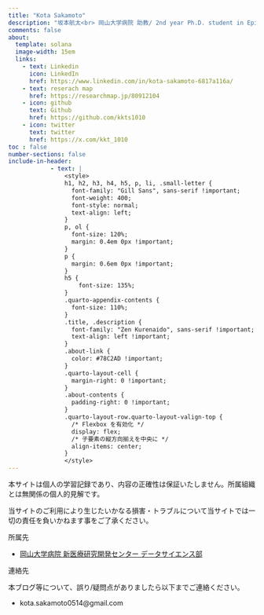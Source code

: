 ```yaml
---
title: "Kota Sakamoto"
description: "坂本航太<br> 岡山大学病院 助教/ 2nd year Ph.D. student in Epidemiology"
comments: false
about:
  template: solana   
  image-width: 15em
  links:
    - text: Linkedin
      icon: LinkedIn
      href: https://www.linkedin.com/in/kota-sakamoto-6817a116a/
    - text: reserach map
      href: https://researchmap.jp/80912104
    - icon: github
      text: Github
      href: https://github.com/kkts1010
    - icon: twitter
      text: twitter
      href: https://x.com/kkt_1010
toc : false
number-sections: false
include-in-header: 
            - text: |
                <style>
                h1, h2, h3, h4, h5, p, li, .small-letter {
                  font-family: "Gill Sans", sans-serif !important;
                  font-weight: 400;
                  font-style: normal;
                  text-align: left;
                }
                p, ol {
                  font-size: 120%;
                  margin: 0.4em 0px !important;
                }
                p {
                  margin: 0.6em 0px !important;
                }
                h5 {
                    font-size: 135%;
                }
                .quarto-appendix-contents {
                  font-size: 110%;
                }
                .title, .description {
                  font-family: "Zen Kurenaido", sans-serif !important;
                  text-align: left !important;
                }
                .about-link {
                  color: #78C2AD !important;
                }
                .quarto-layout-cell {
                  margin-right: 0 !important;
                }
                .about-contents {
                  padding-right: 0 !important;
                }
                .quarto-layout-row.quarto-layout-valign-top {
                  /* Flexbox を有効化 */
                  display: flex;
                  /* 子要素の縦方向揃えを中央に */
                  align-items: center;
                }
                </style>
---
```


本サイトは個人の学習記録であり、内容の正確性は保証いたしません。所属組織とは無関係の個人的見解です。

当サイトのご利用により生じたいかなる損害・トラブルについて当サイトでは一切の責任を負いかねます事をご了承ください。

所属先

-   [岡山大学病院 新医療研究開発センター データサイエンス部](https://shin-iryo.hospital.okayama-u.ac.jp/center/index8/)

連絡先

本ブログ等について、誤り/疑問点がありましたら以下までご連絡ください。

-   kota.sakamoto0514\@gmail.com